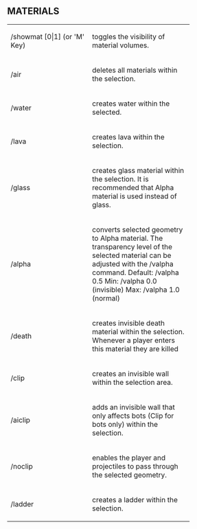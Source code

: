 == MATERIALS ==


<table cellspacing="10" style="width:100%">
  
<tr><td width="174">
/showmat [0|1] (or 'M' Key)
</td><td width="219">
toggles the visibility of material volumes.
</td></tr>

<tr><td width="174">
/air
</td><td width="219">
deletes all materials within the selection.
</td></tr>

<tr><td width="174">
/water
</td><td width="219">
creates water within the selected.
</td></tr>

<tr><td width="174">
/lava
</td><td width="219">
creates lava within the selection.
</td></tr>

<tr><td width="174">
/glass
</td><td width="219">
creates glass material within the selection. It is recommended that Alpha material is used instead of glass.
</td></tr>

<tr><td width="174">
/alpha
</td><td width="219">
converts selected geometry to Alpha material. The transparency level of the selected material can be adjusted with the /valpha command.
Default: /valpha 0.5
Min: /valpha 0.0 (invisible)
Max: /valpha 1.0 (normal)
</td></tr>


<tr><td width="174">
/death
</td><td width="219">
creates invisible death material within the selection. Whenever a player enters this material they are killed
</td></tr>

<tr><td width="174">
/clip
</td><td width="219">
creates an invisible wall within the selection area.
</td></tr>

<tr><td width="174">
/aiclip
</td><td width="219">
adds an invisible wall that only affects bots (Clip for bots only) within the selection.
</td></tr>

<tr><td width="174">
/noclip
</td><td width="219">
enables the player and projectiles to pass through the selected geometry.
</td></tr>

<tr><td width="174">
/ladder
</td><td width="219">
creates a ladder within the selection.
</td></tr>


</table>